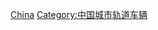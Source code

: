 {{noteTA
|1=zh-cn:有轨电车; zh-tw:路面電車; zh-hk:有軌電車;
}}
[[Category:各國有軌電車|China]]
[[Category:中国城市轨道车辆|Category:中国城市轨道车辆]]